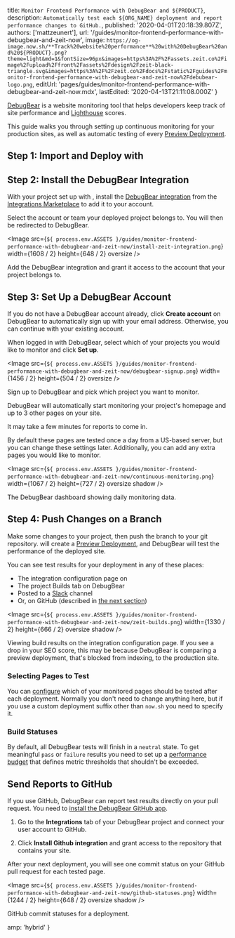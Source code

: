 
  title: `Monitor Frontend Performance with DebugBear and ${PRODUCT}`,
  description: `Automatically test each ${ORG_NAME} deployment and report performance changes to GitHub.`,
  published: '2020-04-01T20:18:39.807Z',
  authors: ['mattzeunert'],
  url: '/guides/monitor-frontend-performance-with-debugbear-and-zeit-now',
  image: `https://og-image.now.sh/**Track%20website%20performance**%20with%20DebugBear%20and%20${PRODUCT}.png?theme=light&md=1&fontSize=96px&images=https%3A%2F%2Fassets.zeit.co%2Fimage%2Fupload%2Ffront%2Fassets%2Fdesign%2Fzeit-black-triangle.svg&images=https%3A%2F%2Fzeit.co%2Fdocs%2Fstatic%2Fguides%2Fmonitor-frontend-performance-with-debugbear-and-zeit-now%2Fdebubear-logo.png`,
  editUrl:
    'pages/guides/monitor-frontend-performance-with-debugbear-and-zeit-now.mdx',
  lastEdited: '2020-04-13T21:11:08.000Z'
}

[DebugBear](https://www.debugbear.com/) is a website monitoring tool that helps developers keep track of site performance and [Lighthouse](https://developers.google.com/web/tools/lighthouse) scores.

This guide walks you through setting up continuous monitoring for your production sites, as well as automatic testing of every [Preview Deployment](/docs/v2/platform/deployments#preview).

## Step 1: Import and Deploy with <ProductNameWrapper name={PRODUCT} />

<DeploySection meta={meta} />

## Step 2: Install the DebugBear <ProductNameWrapper name={ORG_NAME} /> Integration

With your project set up with <OrgName />, install the [DebugBear integration](https://zeit.co/integrations/debugbear) from the [<OrgName /> Integrations Marketplace](/integrations) to add it to your account.

Select the account or team your deployed project belongs to. You will then be redirected to DebugBear.

<Image
  src={`${
    process.env.ASSETS
  }/guides/monitor-frontend-performance-with-debugbear-and-zeit-now/install-zeit-integration.png`}
  width={1608 / 2}
  height={648 / 2}
  oversize
/>

<Caption>
  Add the DebugBear integration and grant it access to the account that your
  project belongs to.
</Caption>

## Step 3: Set Up a DebugBear Account

If you do not have a DebugBear account already, click **Create account** on DebugBear to automatically sign up with your <OrgName /> email address. Otherwise, you can continue with your existing account.

When logged in with DebugBear, select which of your <OrgName /> projects you would like to monitor and click **Set up**.

<Image
  src={`${
    process.env.ASSETS
  }/guides/monitor-frontend-performance-with-debugbear-and-zeit-now/debugbear-signup.png`}
  width={1456 / 2}
  height={504 / 2}
  oversize
/>
<Caption>Sign up to DebugBear and pick which <OrgName /> project you want to monitor.</Caption>

DebugBear will automatically start monitoring your project's homepage and up to 3 other pages on your site.

<Note>It may take a few minutes for reports to come in.</Note>

By default these pages are tested once a day from a US-based server, but you can change these settings later. Additionally, you can add any extra pages you would like to monitor.

<Image
  src={`${
    process.env.ASSETS
  }/guides/monitor-frontend-performance-with-debugbear-and-zeit-now/continuous-monitoring.png`}
  width={1067 / 2}
  height={727 / 2}
  oversize
  shadow
/>
<Caption>The DebugBear dashboard showing daily monitoring data.</Caption>

## Step 4: Push Changes on a Branch

Make some changes to your project, then push the branch to your git repository. <OrgName /> will create a [Preview Deployment](/docs/v2/platform/deployments#preview), and DebugBear will test the performance of the deployed site.

You can see test results for your deployment in any of these places:

- The integration configuration page on <OrgName />
- The project Builds tab on DebugBear
- Posted to a [Slack](https://www.debugbear.com/docs/slack-integration#api-builds) channel
- Or, on GitHub (described in [the next section](#option:-sending-reports-to-github))

<Image
  src={`${
    process.env.ASSETS
  }/guides/monitor-frontend-performance-with-debugbear-and-zeit-now/zeit-builds.png`}
  width={1330 / 2}
  height={666 / 2}
  oversize
  shadow
/>
<Caption>Viewing build results on the <OrgName /> integration configuration page.</Caption>

<Note type="success" label="hint">
  If you see a drop in your SEO score, this may be because DebugBear is
  comparing a preview deployment, that's blocked from indexing, to the
  production site.
</Note>

### Selecting Pages to Test

You can [configure](https://www.debugbear.com/docs/zeit#url-filter) which of your monitored pages should be tested after each deployment. Normally you don't need to change anything here, but if you use a custom deployment suffix other than `now.sh` you need to specify it.

### Build Statuses

By default, all DebugBear tests will finish in a `neutral` state. To get meaningful `pass` or `failure` results you need to set up a [performance budget](https://www.debugbear.com/docs/performance-budgets) that defines metric thresholds that shouldn't be exceeded.

## Send Reports to GitHub

If you use GitHub, DebugBear can report test results directly on your pull request. You need to [install the DebugBear GitHub app](https://www.debugbear.com/docs/github-integration).

1. Go to the **Integrations** tab of your DebugBear project and connect your user account to GitHub.

2. Click **Install Github integration** and grant access to the repository that contains your <OrgName /> site.

After your next deployment, you will see one commit status on your GitHub pull request for each tested page.

<Image
  src={`${
    process.env.ASSETS
  }/guides/monitor-frontend-performance-with-debugbear-and-zeit-now/github-statuses.png`}
  width={1244 / 2}
  height={648 / 2}
  oversize
  shadow
/>
<Caption>GitHub commit statuses for a <OrgName /> deployment.</Caption>


  amp: 'hybrid'
}
